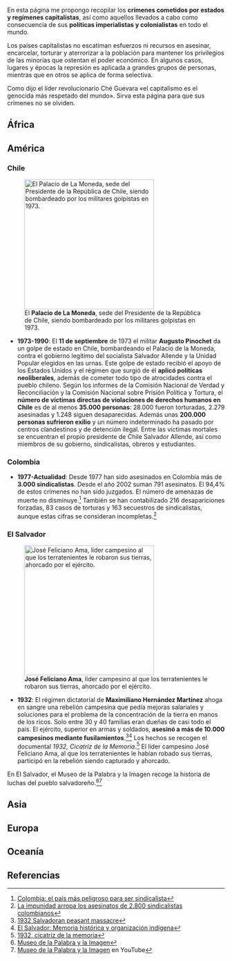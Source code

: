 {{header|1=Crímenes del capitalismo}}

En esta página me propongo recopilar los '''crímenes cometidos por estados y regímenes capitalistas''', así como aquellos llevados a cabo como consecuencia de sus '''políticas imperialistas y colonialistas''' en todo el mundo.

Los países capitalistas no escatiman esfuerzos ni recursos en asesinar, encarcelar, torturar y aterrorizar a la población para mantener los privilegios de las minorías que ostentan el poder económico. En algunos casos, lugares y épocas la represión es aplicada a grandes grupos de personas, mientras que en otros se aplica de forma selectiva.

Como dijo el líder revolucionario Ché Guevara «el capitalismo es el genocida más respetado del mundo». Sirva esta página para que sus crímenes no se olviden.

== África ==


== América ==
<!--

Operación Cóndor

https://15mpedia.org/wiki/Operaci%C3%B3n_C%C3%B3ndor
https://www.ecured.cu/Operaci%C3%B3n_C%C3%B3ndor
-->


<!--

=== Argentina ===

     w:Proceso de Reorganización Nacional
        w:Desaparecidos durante el Proceso de Reorganización Nacional
        w:Anexo:Comunistas argentinos asesinados o detenidos-desaparecidos entre 1974 y 1979 


=== Bolivia ===

=== Brasil ===

=== Canadá ===
-->

=== Chile ===

[[File:palacio-de-la-moneda-1973.jpg|thumb|right|300px|El '''Palacio de La Moneda''', sede del Presidente de la República de Chile, siendo bombardeado por los militares golpistas en 1973.]]
* '''1973-1990''': El '''11 de septiembre''' de 1973 el militar '''Augusto Pinochet''' da un golpe de estado en Chile, bombardeando el Palacio de la Moneda, contra el gobierno legítimo del socialista Salvador Allende y la Unidad Popular elegidos en las urnas. Este golpe de estado recibió el apoyo de los Estados Unidos y el régimen que surgió de él '''aplicó políticas neoliberales''', además de cometer todo tipo de atrocidades contra el pueblo chileno. Según los informes de la Comisión Nacional de Verdad y Reconciliación y la Comisión Nacional sobre Prisión Política y Tortura, el '''número de víctimas directas de violaciones de derechos humanos en Chile''' es de al menos '''35.000 personas''': 28.000 fueron torturadas, 2.279 asesinadas y 1.248 siguen desaparecidas. Además unas '''200.000 personas sufrieron exilio''' y un número indeterminado ha pasado por centros clandestinos y de detención ilegal. Entre las víctimas mortales se encuentran el propio presidente de Chile Salvador Allende, así como miembros de su gobierno, sindicalistas, obreros y estudiantes.

<!--
https://15mpedia.org/wiki/Represi%C3%B3n_en_Chile
-->

=== Colombia ===

* '''1977-Actualidad''': Desde 1977 han sido asesinados en Colombia más de '''3.000 sindicalistas'''. Desde el año 2002 suman 791 asesinatos. El 94,4% de estos crímenes no han sido juzgados. El número de amenazas de muerte no disminuye.<ref>[http://www.bbc.co.uk/mundo/noticias/2013/05/130430_colombia_sindicalismo_peligros_aw Colombia: el país más peligroso para ser sindicalista]</ref> También se han contabilizado 216 desapariciones forzadas, 83 casos de torturas y 163 secuestros de sindicalistas, aunque estas cifras se consideran incompletas.<ref>[http://www.publico.es/internacional/impunidad-arropa-asesinatos-800-sindicalistas.html La impunidad arropa los asesinatos de 2.800 sindicalistas colombianos]</ref>

<!--
=== Cuba ===

=== Ecuador ===

-->

=== El Salvador ===

[[File:jose-feliciano-ama.jpg|thumb|right|300px|'''José Feliciano Ama''', líder campesino al que los terratenientes le robaron sus tierras, ahorcado por el ejército.]]
* '''1932''': El régimen dictatorial de '''Maximiliano Hernández Martínez''' ahoga en sangre una rebelión campesina que pedía mejoras salariales y soluciones para el problema de la concentración de la tierra en manos de los ricos. Solo entre 30 y 40 familias eran dueñas de casi todo el país. El ejército, superior en armas y soldados, '''asesinó a más de 10.000 campesinos mediante fusilamientos'''.<ref>[https://en.wikipedia.org/wiki/1932_Salvadoran_peasant_massacre 1932 Salvadoran peasant massacre]</ref><ref>[http://www.foroporlamemoria.info/documentos/2006/elsalvador_gen2006.htm El Salvador: Memoria histórica y organización indígena]</ref> Los hechos se recogen el documental ''1932, Cicatriz de la Memoria''.<ref>[https://www.youtube.com/watch?v=mLZTTxddCZg 1932, cicatriz de la memoria]</ref> El líder campesino José Feliciano Ama, al que los terratenientes le habían robado sus tierras, participó en la rebelión siendo capturado y ahorcado.

En El Salvador, el Museo de la Palabra y la Imagen recoge la historia de luchas del pueblo salvadoreño.<ref>[http://museo.com.sv Museo de la Palabra y la Imagen]</ref><ref>[https://www.youtube.com/user/salarrues/videos Museo de la Palabra y la Imagen] en YouTube</ref>

<!--

=== Estados Unidos ===

=== Guatemala ===

=== Honduras ===

=== México ===

=== Nicaragua ===

=== Panamá ===

=== Paraguay ===


=== Puerto Rico ===

=== Perú ===

=== República Dominicana ===

=== Uruguay ===

     Dictadura cívico-militar en Uruguay: Anexo:Detenidos desaparecidos de Uruguay 

=== Venezuela ===

* Caracazo

-->

== Asia ==

<!--
=== Corea del Sur ===

https://en.wikipedia.org/wiki/List_of_massacres_in_South_Korea

-->

== Europa ==

<!--

=== España ===


=== Francia ===

Comuna de París


-->

== Oceanía ==


== Referencias ==
{{reflist}}
{{reflist end}}

{{historia}}
{{footer}}
